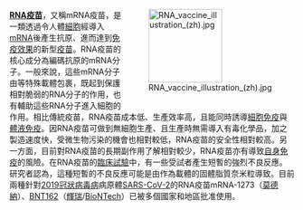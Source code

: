 <div style="float:right;margin-left:0.5em;">
[[File:RNA_vaccine_illustration_(zh).jpg|130px]]
</div>
'''[[RNA疫苗|RNA疫苗]]'''，又稱mRNA疫苗，是一類透過令人體[[細胞|細胞]]經導入[[mRNA|mRNA]]後產生抗原、進而達到[[免疫系统|免疫效果]]的新型[[疫苗|疫苗]]。RNA疫苗的核心成分為編碼抗原的mRNA分子。一般來說，這些mRNA分子由{{le|固體脂質奈米粒|Solid lipid nanoparticle}}等特殊載體包裹，既起到保護相對脆弱的RNA分子的作用，也有輔助這些RNA分子進入細胞的作用。相比傳統疫苗，RNA疫苗成本低、生產效率高，且能同時誘導[[細胞免疫|細胞免疫]]與[[體液免疫|體液免疫]]。因RNA疫苗可做到無細胞生產、且生產時無需導入有毒化學品，加之製造速度快，受微生物污染的機會也相對較低，RNA疫苗的安全性相對較高。另一方面，目前對RNA疫苗的長期副作用了解相對較少，RNA疫苗亦有導致[[自身免疫|自身免疫]]的風險。在RNA疫苗的[[臨床試驗|臨床試驗]]中，有一些受試者產生短暫的強烈不良反應。研究者認為，這種短暫的不良反應可能是由作為載體的固體脂質奈米粒導致。目前兩種針對[[2019冠狀病毒病|2019冠狀病毒病]]病原體[[SARS-CoV-2|SARS-CoV-2]]的RNA疫苗mRNA-1273（[[莫德納|莫德納]]）、[[BNT162|BNT162]]（[[輝瑞|輝瑞]]/[[BioNTech|BioNTech]]）已被多個國家和地區批准使用。